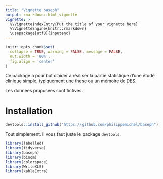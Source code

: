 ```yaml
---
title: "Vignette baseph"
output: rmarkdown::html_vignette
vignette: >
  %\VignetteIndexEntry{Put the title of your vignette here}
  %\VignetteEngine{knitr::rmarkdown}
  \usepackage[utf8]{inputenc}
---
```


```r
knitr::opts_chunk$set(
  collapse = TRUE, warning = FALSE, message = FALSE, 
  out.width = '80%',
  fig.align = 'center'
)
```

 Ce package a pour but d'aider à réaliser la partie statistique d'une étude clinique simple, typiquement une thèse ou un mémoire de DES.
 
 Les données proposées sont fictives. 

# Installation

```r
devtools::install_github("https://github.com/philippemichel/baseph")
```

Tout simplement. Il vous faut juste le package `devtools`.


```r
library(labelled) 
library(tidyverse)
library(baseph)
library(binom)
library(colorspace)
library(WriteXLS)
library(kableExtra)
```

